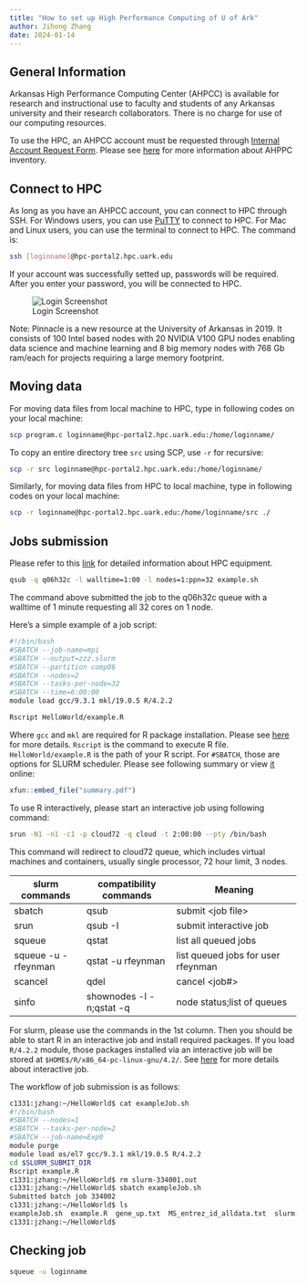 ```yaml
---
title: "How to set up High Performance Computing of U of Ark"
author: Jihong Zhang
date: 2024-01-14
---
```


## General Information

Arkansas High Performance Computing Center (AHPCC) is available for research and instructional use to faculty and students of any Arkansas university and their research collaborators. There is no charge for use of our computing resources.

To use the HPC, an AHPCC account must be requested through [Internal Account Request Form](http://hpc.uark.edu/hpc-support/user-account-requests/internal.php). Please see [here](https://dartproject.org/hpc/) for more information about AHPPC inventory.

## Connect to HPC

As long as you have an AHPCC account, you can connect to HPC through SSH. For Windows users, you can use [PuTTY](http://www.putty.org/) to connect to HPC. For Mac and Linux users, you can use the terminal to connect to HPC. The command is:

``` bash
ssh [loginname]@hpc-portal2.hpc.uark.edu
```

If your account was successfully setted up, passwords will be required. After you enter your password, you will be connected to HPC.

![Login Screenshot](login.png)

Note: Pinnacle is a new resource at the University of Arkansas in 2019. It consists of 100 Intel based nodes with 20 NVIDIA V100 GPU nodes enabling data science and machine learning and 8 big memory nodes with 768 Gb ram/each for projects requiring a large memory footprint.

## Moving data

For moving data files from local machine to HPC, type in following codes on your local machine:

``` bash
scp program.c loginname@hpc-portal2.hpc.uark.edu:/home/loginname/
```

To copy an entire directory tree `src` using SCP, use `-r` for recursive:

``` bash
scp -r src loginname@hpc-portal2.hpc.uark.edu:/home/loginname/
```

Similarly, for moving data files from HPC to local machine, type in following codes on your local machine:

``` bash
scp -r loginname@hpc-portal2.hpc.uark.edu:/home/loginname/src ./
```

## Jobs submission

Please refer to this [link](https://hpcwiki.uark.edu/doku.php?id=equipment) for detailed information about HPC equipment.

``` bash
qsub -q q06h32c -l walltime=1:00 -l nodes=1:ppn=32 example.sh
```

The command above submitted the job to the q06h32c queue with a walltime of 1 minute requesting all 32 cores on 1 node.

Here's a simple example of a job script:

``` bash
#!/bin/bash
#SBATCH --job-name=mpi
#SBATCH --output=zzz.slurm
#SBATCH --partition comp06
#SBATCH --nodes=2
#SBATCH --tasks-per-node=32
#SBATCH --time=6:00:00
module load gcc/9.3.1 mkl/19.0.5 R/4.2.2

Rscript HelloWorld/example.R
```

Where `gcc` and `mkl` are required for R package installation. Please see [here](https://hpcwiki.uark.edu/doku.php?id=r) for more details. `Rscript` is the command to execute R file. `HelloWorld/example.R` is the path of your R script. For `#SBATCH`, those are options for SLURM scheduler. Please see following summary or view [it](https://slurm.schedmd.com/pdfs/summary.pdf) online:

```r
xfun::embed_file("summary.pdf")
```

To use R interactively, please start an interactive job using following command:

``` bash
srun -N1 -n1 -c1 -p cloud72 -q cloud -t 2:00:00 --pty /bin/bash
```

This command will redirect to cloud72 queue, which includes virtual machines and containers, usually single processor, 72 hour limit, 3 nodes.

| slurm commands      | compatibility commands   | Meaning                            |
|---------------------|--------------------------|------------------------------------|
| sbatch              | qsub                     | submit \<job file\>                |
| srun                | qsub -I                  | submit interactive job             |
| squeue              | qstat                    | list all queued jobs               |
| squeue -u -rfeynman | qstat -u rfeynman        | list queued jobs for user rfeynman |
| scancel             | qdel                     | cancel \<job#\>                    |
| sinfo               | shownodes -l -n;qstat -q | node status;list of queues         |

For slurm, please use the commands in the 1st column. Then you should be able to start R in an interactive job and install required packages. If you load `R/4.2.2` module, those packages installed via an interactive job will be stored at `$HOME$/R/x86_64-pc-linux-gnu/4.2/`. See [here](https://hpcwiki.uark.edu/doku.php?id=pinnacle_usage) for more details about interactive job.

The workflow of job submission is as follows:

``` bash
c1331:jzhang:~/HelloWorld$ cat exampleJob.sh
#!/bin/bash
#SBATCH --nodes=1
#SBATCH --tasks-per-node=2
#SBATCH --job-name=Exp0
module purge
module load os/el7 gcc/9.3.1 mkl/19.0.5 R/4.2.2
cd $SLURM_SUBMIT_DIR
Rscript example.R
c1331:jzhang:~/HelloWorld$ rm slurm-334001.out
c1331:jzhang:~/HelloWorld$ sbatch exampleJob.sh
Submitted batch job 334002
c1331:jzhang:~/HelloWorld$ ls
exampleJob.sh  example.R  gene_up.txt  MS_entrez_id_alldata.txt  slurm-334002.out
c1331:jzhang:~/HelloWorld$
```

## Checking job

``` bash
squeue -u loginname
```
